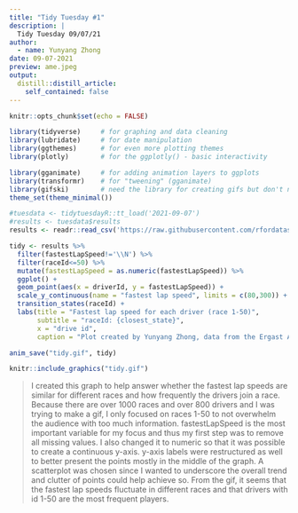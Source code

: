```yaml
---
title: "Tidy Tuesday #1"
description: |
  Tidy Tuesday 09/07/21
author:
  - name: Yunyang Zhong
date: 09-07-2021
preview: ame.jpeg
output:
  distill::distill_article:
    self_contained: false
---
```


```r
knitr::opts_chunk$set(echo = FALSE)
```

```r
library(tidyverse)     # for graphing and data cleaning
library(lubridate)     # for date manipulation
library(ggthemes)      # for even more plotting themes
library(plotly)        # for the ggplotly() - basic interactivity

library(gganimate)     # for adding animation layers to ggplots
library(transformr)    # for "tweening" (gganimate)
library(gifski)        # need the library for creating gifs but don't need to load each time
theme_set(theme_minimal())
```

```r
#tuesdata <- tidytuesdayR::tt_load('2021-09-07')
#results <- tuesdata$results
results <- readr::read_csv('https://raw.githubusercontent.com/rfordatascience/tidytuesday/master/data/2021/2021-09-07/results.csv')
```

```r
tidy <- results %>% 
  filter(fastestLapSpeed!='\\N') %>% 
  filter(raceId<=50) %>% 
  mutate(fastestLapSpeed = as.numeric(fastestLapSpeed)) %>% 
  ggplot() +
  geom_point(aes(x = driverId, y = fastestLapSpeed)) +
  scale_y_continuous(name = "fastest lap speed", limits = c(80,300)) +
  transition_states(raceId) +
  labs(title = "Fastest lap speed for each driver (race 1-50)",
       subtitle = "raceId: {closest_state}",
       x = "drive id",
       caption = "Plot created by Yunyang Zhong, data from the Ergast API")

anim_save("tidy.gif", tidy)
```

```r
knitr::include_graphics("tidy.gif")
```

> I created this graph to help answer whether the fastest lap speeds are similar for different races and how frequently the drivers join a race. Because there are over 1000 races and over 800 drivers and I was trying to make a gif, I only focused on races 1-50 to not overwhelm the audience with too much information. fastestLapSpeed is the most important variable for my focus and thus my first step was to remove all missing values. I also changed it to numeric so that it was possible to create a continuous y-axis. y-axis labels were restructured as well to better present the points mostly in the middle of the graph. A scatterplot was chosen since I wanted to underscore the overall trend and clutter of points could help achieve so. From the gif, it seems that the fastest lap speeds fluctuate in different races and that drivers with id 1-50 are the most frequent players.
